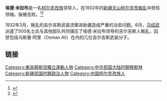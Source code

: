'''埃德·米拉布'''是一名[[柯尔克孜族|柯尔克孜族]]领导人，在1932年的[[新疆|新疆]][[天山|天山]][[柯尔克孜叛乱|柯尔克孜叛乱]]中担任领袖，後被击败。<ref>{{cite book|url=http://books.google.com/books?id=IAs9AAAAIAAJ&printsec=frontcover&dq=warlords+and+muslims&hl=en&ei=OQ82TKSMAsXflgei9ajVBw&sa=X&oi=book_result&ct=result&resnum=1&ved=0CCUQ6AEwAA#v=snippet&q=id%20mirab%20rebellion%20kirghiz%20shan&f=false|title=Warlords and Muslims in Chinese Central Asia: a political history of Republican Sinkiang 1911-1949|author=Andrew D. W. Forbes|year=1986|publisher=CUP Archive|location=Cambridge, England|isbn=0-521-25514-7|page=241|accessdate=2010-06-28|archive-date=2017-10-14|archive-url=https://web.archive.org/web/20171014070848/https://books.google.com/books?id=IAs9AAAAIAAJ&printsec=frontcover&dq=warlords+and+muslims&hl=en&ei=OQ82TKSMAsXflgei9ajVBw&sa=X&oi=book_result&ct=result&resnum=1&ved=0CCUQ6AEwAA#v=snippet&q=id%20mirab%20rebellion%20kirghiz%20shan&f=false|dead-url=no}}</ref><ref>{{cite book|url=http://books.google.com/books?id=IAs9AAAAIAAJ&printsec=frontcover&dq=warlords+and+muslims&hl=en&ei=OQ82TKSMAsXflgei9ajVBw&sa=X&oi=book_result&ct=result&resnum=1&ved=0CCUQ6AEwAA#v=snippet&q=turkic-speaking%20kirghiz%20leader%20id%20mirab%20during%201932&f=false|title=Warlords and Muslims in Chinese Central Asia: a political history of Republican Sinkiang 1911-1949|author=Andrew D. W. Forbes|year=1986|publisher=CUP Archive|location=Cambridge, England|isbn=0-521-25514-7|page=231|accessdate=2010-06-28|archive-date=2017-10-14|archive-url=https://web.archive.org/web/20171014070848/https://books.google.com/books?id=IAs9AAAAIAAJ&printsec=frontcover&dq=warlords+and+muslims&hl=en&ei=OQ82TKSMAsXflgei9ajVBw&sa=X&oi=book_result&ct=result&resnum=1&ved=0CCUQ6AEwAA#v=snippet&q=turkic-speaking%20kirghiz%20leader%20id%20mirab%20during%201932&f=false|dead-url=no}}</ref>

1932年3月，叛乱的吉尔吉斯武装流窜进新疆造成严重的治安问题。6月，[[马绍武|马绍武]]派遣了500名士兵与其他部队共同镇压了埃德·米拉布领导的吉尔吉斯人叛乱，囚禁包括乌斯曼·阿里（Osman Ali）在内的几位吉尔吉斯武装分子。

==链接==
{{Reflist}}

[[Category:東突厥斯坦獨立運動人物|Category:東突厥斯坦獨立運動人物]]
[[Category:中华民国大陆时期穆斯林|Category:中华民国大陆时期穆斯林]]
[[Category:新疆民国时期政治人物|Category:新疆民国时期政治人物]]
[[Category:中国柯尔克孜族人|Category:中国柯尔克孜族人]]


{{CAsia-stub}}